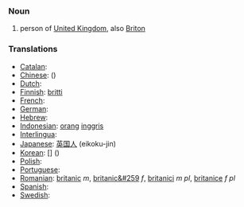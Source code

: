 ===Noun===
# person of [[United Kingdom]], also [[Briton]]

===Translations===

*[[Catalan]]: [[]] '' ''
*[[Chinese]]: [[]] ()
*[[Dutch]]: [[]] '' ''
*[[Finnish]]: [[britti]]
*[[French]]: [[]] '' ''
*[[German]]: [[]] '' ''
*[[Hebrew]]: [[]] '' ''
*[[Indonesian]]: [[orang]] [[inggris]]
*[[Interlingua]]: [[]]
*[[Japanese]]: [[英国]][[人]] (eikoku-jin)
*[[Korean]]: [[]] [] ()
*[[Polish]]: [[]]
*[[Portuguese]]: [[]] '' ''
*[[Romanian]]: [[britanic]] ''m'', [[britanic&#259]] ''f'', [[britanici]] ''m pl'', [[britanice]] ''f pl''
*[[Spanish]]: [[]] '' ''
*[[Swedish]]: [[]] '' ''